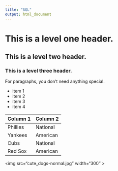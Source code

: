 ```yaml
---
title: "SQL"
output: html_document
---
```


# This is a level one header.
## This is a level two header.
### This is a level three header.

For paragraphs, you don't need anything special.

* item 1
* item 2
* item 3
* item 4

Column 1 | Column 2
---------|---------
Phillies | National
Yankees  | American
Cubs     | National
Red Sox  | American

<img src="cute_dogs-normal.jpg" width="300" \>
